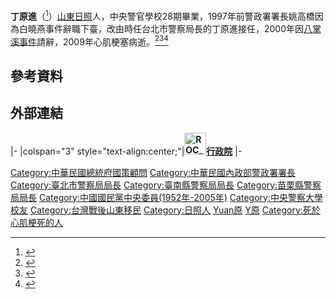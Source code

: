 {{expand|time=2009-04-30T15:24:29+00:00}}
{{Infobox Officeholder
|honorific-prefix   = 
|name               = 丁原進
|honorific-suffix   = 
|image              =File:NPA DG 09-01.png
|imagesize          = 200px
|smallimage         = 
|caption            = 
|order              = 
|office             = {{ROC}}第九任[[內政部警政署|內政部警政署]]署長
|term_start         = 1997年9月
|term_end           = 2000年8月
|alongside          = <!--For two or more people serving in the same position from the same district.  (e.g. United States Senators.)-->
|succeeding         =  <!--For President-elect or equivalent-->
|predecessor        = [[姚高橋|姚高橋]]
|successor          = [[王進旺|王進旺]]
|constituency       = 
|majority           = 
|order2             =  <!--Can be repeated up to eight times by changing the number-->
|office2            =  	<!--Can be repeated up to eight times by changing the number-->
|birth_date   = 1939年2月5日
|birth_place  = {{ROC}}[[山東省_(中華民國)|山東省]][[日照縣|日照縣]]
|death_date   = {{death_date_and_age|2009|4|29|1939|2|5}}
|death_place  = {{PRC}}[[山東省|山東省]][[青島市|青島市]]
|restingplace = 
|restingplacecoordinates = 
|birthname    = 
|nationality  = {{ROC}}
|party        = {{KMT}}
|otherparty   =  <!--For additional political affiliations-->
|spouse       = 
|partner      =  <!--For those with a domestic partner and not married-->
|relations    = 
|children     = 
|residence    = 
|alma_mater   = 
|occupation   = 
|profession   = 
|educate      =
 *[[中央警官學校|中央警官學校]]正科28期畢業<br /><span style="color: blue;">（1963年）</span>
|past         =
*新竹縣警察局分局長<br /><span style="color: blue;">（1978年－1981年）</span>
*臺灣省臺中港務警察所督察長<br /><span style="color: blue;">（1981年－1982年）</span>
*宜蘭縣警察局督察長<br /><span style="color: blue;">（1982年－1983年）</span>
*宜蘭縣警察局副局長<br /><span style="color: blue;">（1983年－1984年）</span>
*新竹縣警察局副局長<br /><span style="color: blue;">（1984年）</span>
*臺灣省政府警務處督察<br /><span style="color: blue;">（1984年－1986年）</span>
*苗票縣警察局局長<br /><span style="color: blue;">（1986年－1989年）</span>
*內政部警政署教育組組長<br /><span style="color: blue;">（1989年－1992年）</span>
*臺南縣警察局局長<br /><span style="color: blue;">（1992年－1993年）</span>
*內政部警政署主任秘書<br /><span style="color: blue;">（1993年－1996年）</span>
*內政部警政署副署長<br /><span style="color: blue;">（1996年－1997年9月6日）</span>
*臺北市政府警察局局長<br /><span style="color: blue;">（1996年6月26日－1997年9月6日）</span>
*內政部警政署署長<br /><span style="color: blue;">（1997年9月6日－2000年8月11日）</span>
*中國國民黨中央委員
*總統府國策顧問<br /><span style="color: blue;">(2001年5月20日－)</span>}}
'''丁原進'''（{{bd|1939年|2月5日|2009年|4月29日|catIdx=Ding丁}}<ref>{{cite web|url=http://udn.com/NEWS/MAINLAND/MAI1/4879846.shtml|title=前警政署長丁原進 猝逝青島|publisher=聯合報|date=2009-05-01|accessdate=2009-05-01|archive-date=2009-05-03|archive-url=https://web.archive.org/web/20090503003315/http://udn.com/NEWS/MAINLAND/MAI1/4879846.shtml|dead-url=no}}</ref>）[[山東|山東]][[日照市|日照]]人，中央警官學校28期畢業，1997年前警政署署長姚高橋因為白曉燕事件辭職下臺，改由時任台北市警察局長的丁原進接任，2000年因[[八掌溪事件|八掌溪事件]]請辭，2009年心肌梗塞病逝。<ref>{{cite web |url=https://news.tvbs.com.tw/politics/128872 |title=心肌梗塞！　前署長丁原進病逝青島 |date=2009-04-30 |website=TVBS新聞 |accessdate=2018-10-30 |archive-date=2020-11-02 |archive-url=https://web.archive.org/web/20201102234633/https://news.tvbs.com.tw/politics/128872 |dead-url=no }}</ref><ref>{{cite web |url=http://news.ltn.com.tw/news/society/paper/299963 |title=「回老家」 前警政署長丁原進猝死青島 |date=2009-05-01 |website=自由時報 |accessdate=2018-10-30 |archive-date=2020-11-05 |archive-url=https://web.archive.org/web/20201105212019/https://news.ltn.com.tw/news/society/paper/299963 |dead-url=no }}</ref><ref>{{cite web |url=http://news.cts.com.tw/cts/politics/200904/200904300265694.html#.W9a44Xszapo |title=前警政署長 丁原進病逝大陸 |date=2009-04-30 |website=華視新聞 |accessdate=2018-10-30 |archive-date=2020-11-03 |archive-url=https://web.archive.org/web/20201103023341/http://news.cts.com.tw/cts/politics/200904/200904300265694.html#.W9a44Xszapo |dead-url=no }}</ref>

== 參考資料 ==
{{Reflist}}

== 外部連結 ==

{{start box}}
{{s-off}}
|-
|colspan="3" style="text-align:center;"|'''[[File:ROC_Executive_Yuan_Logo.svg|35px]][[行政院|行政院]]'''
|-
{{s-before|[[姚高橋|姚高橋]]}}
{{s-title|[[警政署|警政署署長]]<br><small>第八任<br>1997年9月6日－2000年8月11日}}
{{s-after|[[王進旺|王進旺]]}}
{{end box}}

{{DEFAULTSORT:Ding丁原進}}
[[Category:中華民國總統府國策顧問|Category:中華民國總統府國策顧問]]
[[Category:中華民國內政部警政署署長|Category:中華民國內政部警政署署長]]
[[Category:臺北市警察局局長|Category:臺北市警察局局長]]
[[Category:臺南縣警察局局長|Category:臺南縣警察局局長]]
[[Category:苗栗縣警察局局長|Category:苗栗縣警察局局長]]
[[Category:中國國民黨中央委員(1952年-2005年)|Category:中國國民黨中央委員(1952年-2005年)]]
[[Category:中央警察大學校友|Category:中央警察大學校友]]
[[Category:台灣戰後山東移民|Category:台灣戰後山東移民]]
[[Category:日照人|Category:日照人]]
[[Category:日照丁氏|Yuan原]]
[[Category:丁姓|Y原]]
[[Category:死於心肌梗死的人|Category:死於心肌梗死的人]]